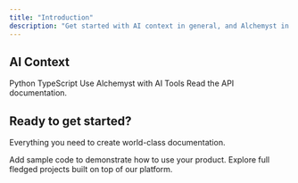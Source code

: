 ```yaml
---
title: "Introduction"
description: "Get started with AI context in general, and Alchemyst in particular."
---
```


## AI Context

<Columns cols={2}>
  <Card
    title="Python SDK"
    icon="python"
    href="/integrations/sdk/python-sdk"
    horizontal
  >
    Python
  </Card>
  <Card
    title="TypeScript SDK"
    icon="js"
    href="/integrations/sdk/typescript-sdk"
    horizontal
  >
    TypeScript
  </Card>
    <Card
    title="AI Tools Setup"
    icon="robot"
    href="/mcps/introduction"
    horizontal
  >
    Use Alchemyst with AI Tools
  </Card>
  <Card
    title="API documentation"
    icon="terminal"
    href="/api-reference/introduction"
    horizontal
  >
    Read the API documentation.
  </Card>
</Columns>

## Ready to get started?

Everything you need to create world-class documentation.

<Columns cols={2}>
  <Card
    title="Sample Projects"
    icon="code"
    href="/example-projects"
  >
    Add sample code to demonstrate how to use your product.
  </Card>
  <Card
    title="Cookbook"
    icon="book"
    href="https://github.com/alchemyst-ai/awesome-saas"
  >
    Explore full fledged projects built on top of our platform.
  </Card>
</Columns>
